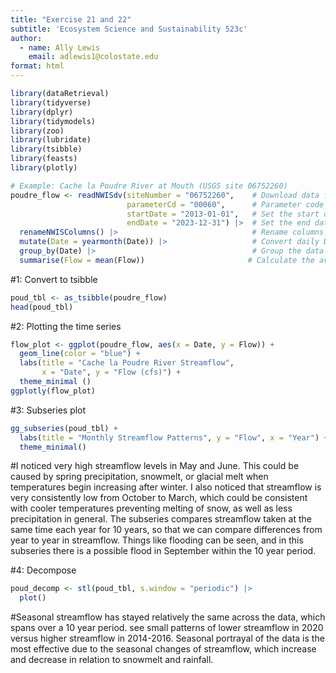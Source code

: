 ```yaml
---
title: "Exercise 21 and 22"
subtitle: 'Ecosystem Science and Sustainability 523c'
author:
  - name: Ally Lewis
    email: adlewis1@colostate.edu
format: html
---
```


```r
library(dataRetrieval)
library(tidyverse)
library(dplyr)
library(tidymodels)
library(zoo)
library(lubridate)
library(tsibble)
library(feasts)
library(plotly)

# Example: Cache la Poudre River at Mouth (USGS site 06752260)
poudre_flow <- readNWISdv(siteNumber = "06752260",    # Download data from USGS for site 06752260
                          parameterCd = "00060",      # Parameter code 00060 = discharge in cfs)
                          startDate = "2013-01-01",   # Set the start date
                          endDate = "2023-12-31") |>  # Set the end date
  renameNWISColumns() |>                              # Rename columns to standard names (e.g., "Flow", "Date")
  mutate(Date = yearmonth(Date)) |>                   # Convert daily Date values into a year-month format (e.g., "2023 Jan")
  group_by(Date) |>                                   # Group the data by the new monthly Date
  summarise(Flow = mean(Flow))                       # Calculate the average daily flow for each month
```

#1: Convert to tsibble
```r
poud_tbl <- as_tsibble(poudre_flow)
head(poud_tbl)
```

#2: Plotting the time series
```r
flow_plot <- ggplot(poudre_flow, aes(x = Date, y = Flow)) + 
  geom_line(color = "blue") + 
  labs(title = "Cache la Poudre River Streamflow", 
       x = "Date", y = "Flow (cfs)") + 
  theme_minimal ()
ggplotly(flow_plot)
```

#3: Subseries plot
```r
gg_subseries(poud_tbl) + 
  labs(title = "Monthly Streamflow Patterns", y = "Flow", x = "Year") + 
  theme_minimal()
```

#I noticed very high streamflow levels in May and June. This could be caused by spring precipitation, snowmelt, or glacial melt when temperatures begin increasing after winter. I also noticed that streamflow is very consistently low from October to March, which could be consistent with cooler temperatures preventing melting of snow, as well as less precipitation in general. The subseries compares streamflow taken at the same time each year for 10 years, so that we can compare differences from year to year in streamflow. Things like flooding can be seen, and in this subseries there is a possible flood in September within the 10 year period. 

#4: Decompose
```r
poud_decomp <- stl(poud_tbl, s.window = "periodic") |>
  plot()
```

#Seasonal streamflow has stayed relatively the same across the data, which spans over a 10 year period.  see small patterns of lower streamflow in 2020 versus higher streamflow in 2014-2016. Seasonal portrayal of the data is the most effective due to the seasonal changes of streamflow, which increase and decrease in relation to snowmelt and rainfall. 





